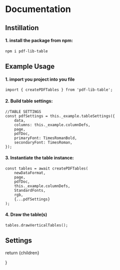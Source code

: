 
# Documentation

## Instillation
#### 1. install the package from npm:

```
npm i pdf-lib-table
```

## Example Usage
#### 1. import you project into you file
```
import { createPDFTables } from 'pdf-lib-table';
```

#### 2. Build table settings:
```
//TABLE SETTINGS
const pdfSettings = this._example.tableSettings({ 
    data, 
    columns: this._example.columnDefs, 
    page, 
    pdfDoc,
    primaryFont: TimesRomanBold,
    secondaryFont: TimesRoman,
});
```

#### 3. Instantiate the table instance:
```
const tables = await createPDFTables(
    newDataFormat,
    page, 
    pdfDoc,
    this._example.columnDefs,
    StandardFonts,
    rgb,
    {...pdfSettings}
);
```

#### 4. Draw the table(s)
```
tables.drawVerticalTables();
```

## Settings


  return <MdxLayout>{children}</MdxLayout>
 
}
